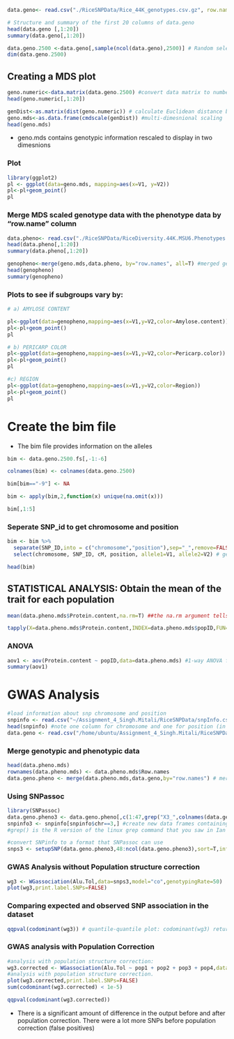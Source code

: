 
```r
data.geno<- read.csv("./RiceSNPData/Rice_44K_genotypes.csv.gz", row.names=1, na.strings=c("NA","00")) #import csv data of SNPs
```

```r
# Structure and summary of the first 20 columns of data.geno
head(data.geno [,1:20])
summary(data.geno[,1:20])
```

```r
data.geno.2500 <-data.geno[,sample(ncol(data.geno),2500)] # Random selection of 2500 SNPs
dim(data.geno.2500)
```


## Creating a MDS plot

```r
geno.numeric<-data.matrix(data.geno.2500) #convert data matrix to numbers
head(geno.numeric[,1:20])

genDist<-as.matrix(dist(geno.numeric)) # calculate Euclidean distance between each rice variety
geno.mds<-as.data.frame(cmdscale(genDist)) #multi-dimesnional scaling
head(geno.mds)
```

- geno.mds contains genotypic information rescaled to display in two dimesnions

### Plot 

```r
library(ggplot2)
pl <- ggplot(data=geno.mds, mapping=aes(x=V1, y=V2))
pl<-pl+geom_point()
pl
```

### Merge MDS scaled genotype data with the phenotype data by "row.name" column

```r
data.pheno<- read.csv("./RiceSNPData/RiceDiversity.44K.MSU6.Phenotypes.csv", row.names=1, na.strings=c("NA","00"))
head(data.pheno[,1:20])
summary(data.pheno[,1:20])

genopheno<-merge(geno.mds,data.pheno, by="row.names", all=T) #merged genotype and phenotype data
head(genopheno)
summary(genopheno)
```

### Plots to see if subgroups vary by:

```r
# a) AMYLOSE CONTENT 

pl<-ggplot(data=genopheno,mapping=aes(x=V1,y=V2,color=Amylose.content))+scale_color_gradientn(colors=topo.colors(25))
pl<-pl+geom_point()
pl

# b) PERICARP COLOR
pl<-ggplot(data=genopheno,mapping=aes(x=V1,y=V2,color=Pericarp.color))
pl<-pl+geom_point()
pl

#c) REGION
pl<-ggplot(data=genopheno,mapping=aes(x=V1,y=V2,color=Region))
pl<-pl+geom_point()
pl
```

# Create the bim file 

- The bim file provides information on the alleles

```r
bim <- data.geno.2500.fs[,-1:-6]

colnames(bim) <- colnames(data.geno.2500)

bim[bim=="-9"] <- NA

bim <- apply(bim,2,function(x) unique(na.omit(x))) 

bim[,1:5]
```

### Seperate SNP_id to get chromosome and position 

```r
bim <- bim %>% 
  separate(SNP_ID,into = c("chromosome","position"),sep="_",remove=FALSE) %>% # create a column for chromosome and position
  select(chromosome, SNP_ID, cM, position, allele1=V1, allele2=V2) # get columns in right order

head(bim)
```

## STATISTICAL ANALYSIS: Obtain the mean of the trait for each population

```r
mean(data.pheno.mds$Protein.content,na.rm=T) ##the na.rm argument tells R to ignore missing data coded by "NA"

tapply(X=data.pheno.mds$Protein.content,INDEX=data.pheno.mds$popID,FUN=min,na.rm=T) #The first argument to tapply() is the data we want to summarize, the second argument is how the data should be split, the third argument is the function we want to apply (min in this case) and the fourth argument are additional arguments to be passed to the function listed in the argument.
```

### ANOVA

```r
aov1 <- aov(Protein.content ~ popID,data=data.pheno.mds) #1-way ANOVA for Protein.content by population
summary(aov1)
```

# GWAS Analysis

```r
#load information about snp chromosome and position
snpinfo <- read.csv("~/Assignment_4_Singh.Mitali/RiceSNPData/snpInfo.csv",row.names=1)
head(snpinfo) #note one column for chromosome and one for position (in base pairs)
data.geno <- read.csv("/home/ubuntu/Assignment_4_Singh.Mitali/RiceSNPData/Rice_44K_genotypes.csv.gz", row.names=1, na.strings=c("NA","00")) 
```

### Merge genotypic and phenotypic data
```r

head(data.pheno.mds) 
rownames(data.pheno.mds) <- data.pheno.mds$Row.names
data.geno.pheno <- merge(data.pheno.mds,data.geno,by="row.names") # merged data
```

### Using SNPassoc
```r
library(SNPassoc)
data.geno.pheno3 <- data.geno.pheno[,c(1:47,grep("X3_",colnames(data.geno.pheno)))]
snpinfo3 <- snpinfo[snpinfo$chr==3,] #create new data frames containing only chromosome 3 information.
#grep() is the R version of the linux grep command that you saw in Ian's section.  So the command below extracts columns 1:47 and all chromosome 3 genotype columns

#convert SNPinfo to a format that SNPassoc can use
snps3 <- setupSNP(data.geno.pheno3,48:ncol(data.geno.pheno3),sort=T,info=snpinfo3,sep="")
```

### GWAS Analysis without Population structure correction
```r
wg3 <- WGassociation(Alu.Tol,data=snps3,model="co",genotypingRate=50)
plot(wg3,print.label.SNPs=FALSE)
```

### Comparing expected and observed SNP association in the dataset
```r
qqpval(codominant(wg3)) # quantile-quantile plot: codominant(wg3) returns the observed p-values.

```

### GWAS analysis with Population Correction
```r
#analysis with population structure correction:
wg3.corrected <- WGassociation(Alu.Tol ~ pop1 + pop2 + pop3 + pop4,data=snps3,model="co",genotypingRate=50)
#analysis with population structure correction.
plot(wg3.corrected,print.label.SNPs=FALSE)
sum(codominant(wg3.corrected) < 1e-5)

qqpval(codominant(wg3.corrected))

```

- There is a significant amount of difference in the output before and after population correction. There were a lot more SNPs before population correction (false positives)